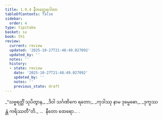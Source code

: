 ```yaml
---
title: 1.9.4 နီတတ္ထေရဂါထာ
tableOfContents: false
sidebar:
  order: 4
type: tipitaka
basket: su
book: th1
review:
  current: review
  updated: '2025-10-27T21:48:49.027092'
  updated_by: ''
  notes: ''
  history:
  - state: review
    date: '2025-10-27T21:48:49.027092'
    updated_by: ''
    notes: ''
    previous_state: draft
---
```



<ReviewStatus review={frontmatter.review} showDetails={true} />

<HypothesisAnnotation frontmatter={frontmatter} />

<DynamicBreadcrumb />

<Division number="84" book="th1" e="ch" v="19" p="20">

<Paragraph number="189" type="verses" book="th1">
_“သဗ္ဗရတ္တိံ သုပိတွာန,_  
_ဒိဝါ သင်္ဂဏိကေ ရတော;_  
_ကုဒါဿု နာမ ဒုမ္မေဓော,_  
_ဒုက္ခဿန္တံ ကရိဿတီ”တိ._  


</Paragraph>
</Division>

<Paragraph number="190" type="center" book="th1">
…  နီတော ထေရော… .
</Paragraph>